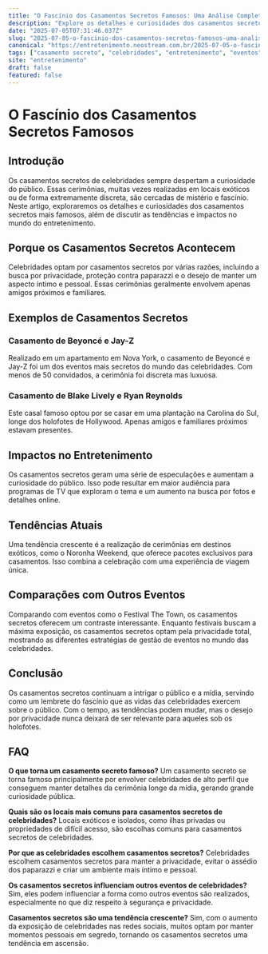 ```yaml
---
title: "O Fascínio dos Casamentos Secretos Famosos: Uma Análise Completa"
description: "Explore os detalhes e curiosidades dos casamentos secretos de celebridades, incluindo tendências e impactos no mundo do entretenimento."
date: "2025-07-05T07:31:46.037Z"
slug: "2025-07-05-o-fascinio-dos-casamentos-secretos-famosos-uma-analise-completa"
canonical: "https://entretenimento.neostream.com.br/2025-07-05-o-fascinio-dos-casamentos-secretos-famosos-uma-analise-completa"
tags: ["casamento secreto", "celebridades", "entretenimento", "eventos", "tendências"]
site: "entretenimento"
draft: false
featured: false
---
```


# O Fascínio dos Casamentos Secretos Famosos

## Introdução
Os casamentos secretos de celebridades sempre despertam a curiosidade do público. Essas cerimônias, muitas vezes realizadas em locais exóticos ou de forma extremamente discreta, são cercadas de mistério e fascínio. Neste artigo, exploraremos os detalhes e curiosidades dos casamentos secretos mais famosos, além de discutir as tendências e impactos no mundo do entretenimento.

## Porque os Casamentos Secretos Acontecem
Celebridades optam por casamentos secretos por várias razões, incluindo a busca por privacidade, proteção contra paparazzi e o desejo de manter um aspecto íntimo e pessoal. Essas cerimônias geralmente envolvem apenas amigos próximos e familiares.

## Exemplos de Casamentos Secretos

### Casamento de Beyoncé e Jay-Z
Realizado em um apartamento em Nova York, o casamento de Beyoncé e Jay-Z foi um dos eventos mais secretos do mundo das celebridades. Com menos de 50 convidados, a cerimônia foi discreta mas luxuosa.

### Casamento de Blake Lively e Ryan Reynolds
Este casal famoso optou por se casar em uma plantação na Carolina do Sul, longe dos holofotes de Hollywood. Apenas amigos e familiares próximos estavam presentes.

## Impactos no Entretenimento
Os casamentos secretos geram uma série de especulações e aumentam a curiosidade do público. Isso pode resultar em maior audiência para programas de TV que exploram o tema e um aumento na busca por fotos e detalhes online.

## Tendências Atuais
Uma tendência crescente é a realização de cerimônias em destinos exóticos, como o Noronha Weekend, que oferece pacotes exclusivos para casamentos. Isso combina a celebração com uma experiência de viagem única.

## Comparações com Outros Eventos
Comparando com eventos como o Festival The Town, os casamentos secretos oferecem um contraste interessante. Enquanto festivais buscam a máxima exposição, os casamentos secretos optam pela privacidade total, mostrando as diferentes estratégias de gestão de eventos no mundo das celebridades.

## Conclusão
Os casamentos secretos continuam a intrigar o público e a mídia, servindo como um lembrete do fascínio que as vidas das celebridades exercem sobre o público. Com o tempo, as tendências podem mudar, mas o desejo por privacidade nunca deixará de ser relevante para aqueles sob os holofotes.

## FAQ

**O que torna um casamento secreto famoso?**
Um casamento secreto se torna famoso principalmente por envolver celebridades de alto perfil que conseguem manter detalhes da cerimônia longe da mídia, gerando grande curiosidade pública.

**Quais são os locais mais comuns para casamentos secretos de celebridades?**
Locais exóticos e isolados, como ilhas privadas ou propriedades de difícil acesso, são escolhas comuns para casamentos secretos de celebridades.

**Por que as celebridades escolhem casamentos secretos?**
Celebridades escolhem casamentos secretos para manter a privacidade, evitar o assédio dos paparazzi e criar um ambiente mais íntimo e pessoal.

**Os casamentos secretos influenciam outros eventos de celebridades?**
Sim, eles podem influenciar a forma como outros eventos são realizados, especialmente no que diz respeito à segurança e privacidade.

**Casamentos secretos são uma tendência crescente?**
Sim, com o aumento da exposição de celebridades nas redes sociais, muitos optam por manter momentos pessoais em segredo, tornando os casamentos secretos uma tendência em ascensão.